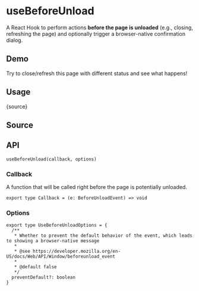 # useBeforeUnload


<HooksType category="Browser" />

A React Hook to perform actions **before the page is unloaded** (e.g., closing, refreshing the page) and optionally trigger a browser-native confirmation dialog.

## Demo

Try to close/refresh this page with different status and see what happens!


<App />

## Usage


<RawCode>{source}</RawCode>

## Source


<Source />

## API

```tsx
useBeforeUnload(callback, options)
```

### Callback

A function that will be called right before the page is potentially unloaded.

```tsx
export type Callback = (e: BeforeUnloadEvent) => void
```

### Options

```tsx
export type UseBeforeUnloadOptions = {
  /**
   * Whether to prevent the default behavior of the event, which leads to showing a browser-native message
   *
   * @see https://developer.mozilla.org/en-US/docs/Web/API/Window/beforeunload_event
   *
   * @default false
   */
  preventDefault?: boolean
}
```
